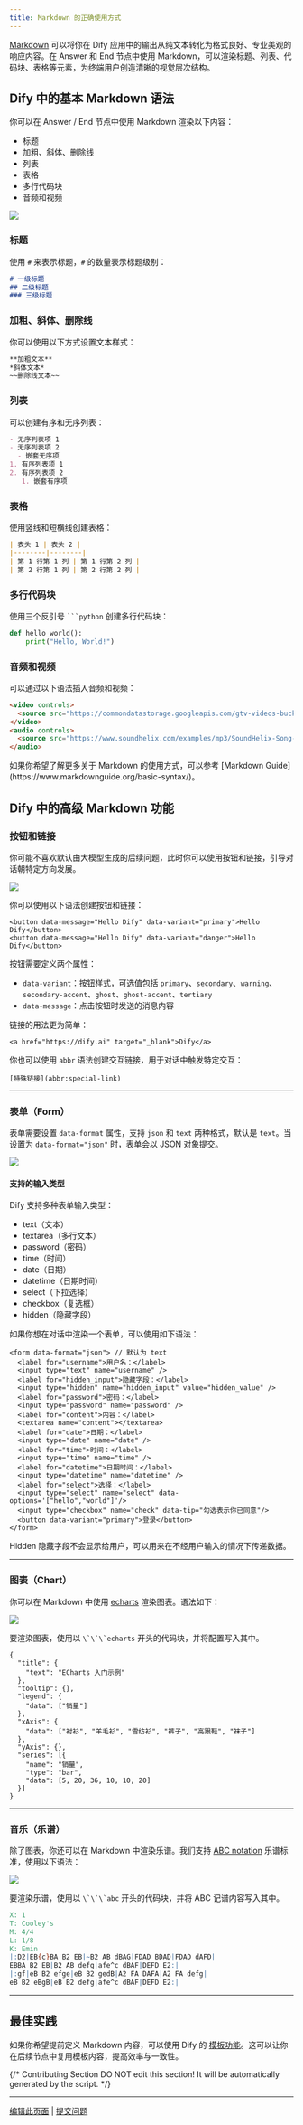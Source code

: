 ```yaml
---
title: Markdown 的正确使用方式
---
```


[Markdown](https://www.markdownguide.org/basic-syntax/) 可以将你在 Dify 应用中的输出从纯文本转化为格式良好、专业美观的响应内容。在 Answer 和 End 节点中使用 Markdown，可以渲染标题、列表、代码块、表格等元素，为终端用户创造清晰的视觉层次结构。

## Dify 中的基本 Markdown 语法

你可以在 Answer / End 节点中使用 Markdown 渲染以下内容：

* 标题
* 加粗、斜体、删除线
* 列表
* 表格
* 多行代码块
* 音频和视频

<img
  src="/images/CleanShot2025-07-14at00.34.54.png"
  className="mr-auto"
/>

### 标题

使用 `#` 来表示标题，`#` 的数量表示标题级别：

```markdown
# 一级标题
## 二级标题
### 三级标题
```

### 加粗、斜体、删除线

你可以使用以下方式设置文本样式：

```markdown
**加粗文本**
*斜体文本*
~~删除线文本~~
```

### 列表

可以创建有序和无序列表：

```markdown
- 无序列表项 1
- 无序列表项 2
  - 嵌套无序项
1. 有序列表项 1
2. 有序列表项 2
   1. 嵌套有序项
```

### 表格

使用竖线和短横线创建表格：

```markdown
| 表头 1 | 表头 2 |
|--------|--------|
| 第 1 行第 1 列 | 第 1 行第 2 列 |
| 第 2 行第 1 列 | 第 2 行第 2 列 |
```

### 多行代码块

使用三个反引号 <code>\`\`\`python</code> 创建多行代码块：

```python
def hello_world():
    print("Hello, World!")
```

### 音频和视频

可以通过以下语法插入音频和视频：

```markdown
<video controls>
  <source src="https://commondatastorage.googleapis.com/gtv-videos-bucket/sample/ForBiggerBlazes.mp4" type="video/mp4">
</video>
<audio controls>
  <source src="https://www.soundhelix.com/examples/mp3/SoundHelix-Song-1.mp3" type="audio/mpeg">
</audio>
```
<Note>
  如果你希望了解更多关于 Markdown 的使用方式，可以参考 [Markdown Guide](https://www.markdownguide.org/basic-syntax/)。
</Note>

## Dify 中的高级 Markdown 功能

### 按钮和链接

你可能不喜欢默认由大模型生成的后续问题，此时你可以使用按钮和链接，引导对话朝特定方向发展。

<img
src="/images/screenshot-20250714-134035.png"
className="mr-auto"
/>

你可以使用以下语法创建按钮和链接：

```
<button data-message="Hello Dify" data-variant="primary">Hello Dify</button>
<button data-message="Hello Dify" data-variant="danger">Hello Dify</button>
```

按钮需要定义两个属性：

* `data-variant`：按钮样式，可选值包括 `primary`、`secondary`、`warning`、`secondary-accent`、`ghost`、`ghost-accent`、`tertiary`
* `data-message`：点击按钮时发送的消息内容

链接的用法更为简单：

```
<a href="https://dify.ai" target="_blank">Dify</a>
```

你也可以使用 `abbr` 语法创建交互链接，用于对话中触发特定交互：

```
[特殊链接](abbr:special-link)
```

---

### 表单（Form）

表单需要设置 `data-format` 属性，支持 `json` 和 `text` 两种格式，默认是 `text`。当设置为 `data-format="json"` 时，表单会以 JSON 对象提交。

<img
src="/images/screenshot-20250714-134150.png"
className="mr-auto"
/>

#### 支持的输入类型

Dify 支持多种表单输入类型：

* text（文本）
* textarea（多行文本）
* password（密码）
* time（时间）
* date（日期）
* datetime（日期时间）
* select（下拉选择）
* checkbox（复选框）
* hidden（隐藏字段）

如果你想在对话中渲染一个表单，可以使用如下语法：

```
<form data-format="json"> // 默认为 text
  <label for="username">用户名：</label>
  <input type="text" name="username" />
  <label for="hidden_input">隐藏字段：</label>
  <input type="hidden" name="hidden_input" value="hidden_value" />
  <label for="password">密码：</label>
  <input type="password" name="password" />
  <label for="content">内容：</label>
  <textarea name="content"></textarea>
  <label for="date">日期：</label>
  <input type="date" name="date" />
  <label for="time">时间：</label>
  <input type="time" name="time" />
  <label for="datetime">日期时间：</label>
  <input type="datetime" name="datetime" />
  <label for="select">选择：</label>
  <input type="select" name="select" data-options='["hello","world"]'/>
  <input type="checkbox" name="check" data-tip="勾选表示你已同意"/>
  <button data-variant="primary">登录</button>
</form>
```

<Note>
  Hidden 隐藏字段不会显示给用户，可以用来在不经用户输入的情况下传递数据。
</Note>

---

### 图表（Chart）

你可以在 Markdown 中使用 [echarts](https://dify.ai/docs/guides/tools/chart) 渲染图表。语法如下：

<img
src="/images/screenshot-20250714-134238.png"
className="mr-auto"
/>

<Note>
  要渲染图表，使用以 <code>\`\`\`echarts</code> 开头的代码块，并将配置写入其中。
</Note>

```echarts
{
  "title": {
    "text": "ECharts 入门示例"
  },
  "tooltip": {},
  "legend": {
    "data": ["销量"]
  },
  "xAxis": {
    "data": ["衬衫", "羊毛衫", "雪纺衫", "裤子", "高跟鞋", "袜子"]
  },
  "yAxis": {},
  "series": [{
    "name": "销量",
    "type": "bar",
    "data": [5, 20, 36, 10, 10, 20]
  }]
}
```

---

### 音乐（乐谱）

除了图表，你还可以在 Markdown 中渲染乐谱。我们支持 [ABC notation](https://paulrosen.github.io/abcjs/) 乐谱标准，使用以下语法：

<img
src="/images/screenshot-20250714-134431.png"
className="mr-auto"
/>

<Note>
  要渲染乐谱，使用以 <code>\`\`\`abc</code> 开头的代码块，并将 ABC 记谱内容写入其中。
</Note>

```abc
X: 1
T: Cooley's
M: 4/4
L: 1/8
K: Emin
|:D2|EB{c}BA B2 EB|~B2 AB dBAG|FDAD BDAD|FDAD dAFD|
EBBA B2 EB|B2 AB defg|afe^c dBAF|DEFD E2:|
|:gf|eB B2 efge|eB B2 gedB|A2 FA DAFA|A2 FA defg|
eB B2 eBgB|eB B2 defg|afe^c dBAF|DEFD E2:|
```

---

## 最佳实践

如果你希望提前定义 Markdown 内容，可以使用 Dify 的 [模板功能](/en/guides/workflow/node/template)。这可以让你在后续节点中复用模板内容，提高效率与一致性。

{/*
Contributing Section
DO NOT edit this section!
It will be automatically generated by the script.
*/}

---

[编辑此页面](https://github.com/langgenius/dify-docs/edit/main/zh-hans/workshop/basic/the-right-way-of-markdown.mdx) | [提交问题](https://github.com/langgenius/dify-docs/issues/new?template=docs.yml)


